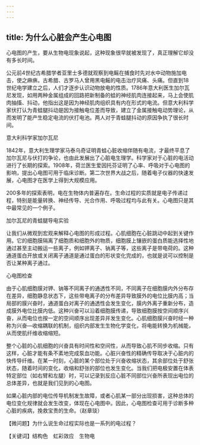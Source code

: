 ```yaml
---
---
---
```

title: 为什么心脏会产生心电图
---




心电图的产生，要从生物电现象说起，这种现象很早就被发现了，真正理解它却没有多长时间。

公元前4世纪古希腊学者亚里士多德就观察到电鳐在捕食时先对水中动物施加电击，使之麻痹。古希腊、古罗马人曾用黑电鳐的电击治疗风痛、头痛。但直到18世纪电学建立之后，人们才逐步认识动物放电的性质。1786年意大利医生加尔瓦尼发现，如用两种金属组成的回路把新制备的蛙的神经肌肉连接起来，马上会使肌肉抽搐、抖动，他指出这是因为神经肌肉组织具有内在形式的电流。但意大利科学家伏打认为青蛙腿抖动是因为接触电位差而导致，建立了金属接触电动势理论，从而发明了能产生稳定电流的伏打电池。两人对于青蛙腿抖动的原因争执了很长时间。

意大利科学家加尔瓦尼



1842年，意大利生理学家马泰乌奇证明青蛙心脏收缩伴随有电流，才最终平息了加尔瓦尼与伏打的争论，也由此发展出了心脏电生理学。科学家对于心脏的电活动进行了长期的探索。1908年，荷兰医生爱因托芬证明了心率、呼吸对于心电图的影响，提出心电图可用于临床诊断。第二次世界大战之后，随着电子仪器的快速发展，心电图才在医学上得到大规模应用。

200多年的探索表明，电在生物体内普遍存在。生命过程的实质就是电子传递过程，特别是能量转换、神经传导、光合作用、呼吸过程均与此有关。心电图只是其中最常见的一个例子。

加尔瓦尼的青蛙腿导电实验



让我们从微观到宏观来解释心电图的形成过程。心肌细胞在心脏跳动中起到关键作用。它的细胞膜隔离了细胞质和细胞外的物质，细胞膜上镶嵌的蛋白质能选择性地通过甚至主动搬运一些离子，例如钾离子、钠离子等，这些离子是带电荷的。这种通道蛋白开放或关闭离子通道是通过蛋白的形状变化完成的，也就是说可以控制是否让某种离子通过。

心电图检查



由于心肌细胞膜对钾、钠等不同离子的通透性不同，不同离子在细胞膜内外分布存在差异，细胞静息状态下，这些带电离子的分布差异导致膜外的电位比膜内高；当局部的膜兴奋时，通道蛋白对离子的通透性会发生变化，膜内外离子重新分布，造成膜外电位比膜内低。这种兴奋可以沿着细胞膜传递，导致细胞膜按空间顺序兴奋，从而电位也按一定的空间顺序出现差异并发生变化。心肌细胞膜兴奋时经一种称为兴奋—收缩耦联的机制，组织内部发生生物化学变化，将电能转换为机械能，从而使肌纤维收缩缩短。

整个心脏的心肌细胞的兴奋具有时间性和空间性，从而导致心肌不同步收缩。只有这样，心脏才能有条不紊地完成泵血功能。心脏兴奋性的精确传导取决于心脏内的快传导纤维。在某一时刻，心脏的某个部位处于兴奋收缩状态，其余部位处于舒张状态，随着时间的变化，收缩和舒张的部位也发生变化。当我们把电极安置在体表特定部位（如右臂和左腿）时，可以记录到反应心脏不同部位兴奋所表现出电位的总体差异，也就是我们见到的心电图。

如果心脏内部的电位传导机制发生故障，或者心肌某一部分出现损害，这种总体的电位变化规律就会发生改变，体现在心电图中。因此，心电图检查可用于诊断多种心脏的疾病，挽救宝贵的生命。（赵章琰）





【微问题】为什么说生命过程实际也是一系列的电过程？

【关键词】结构色　虹彩效应　生物电